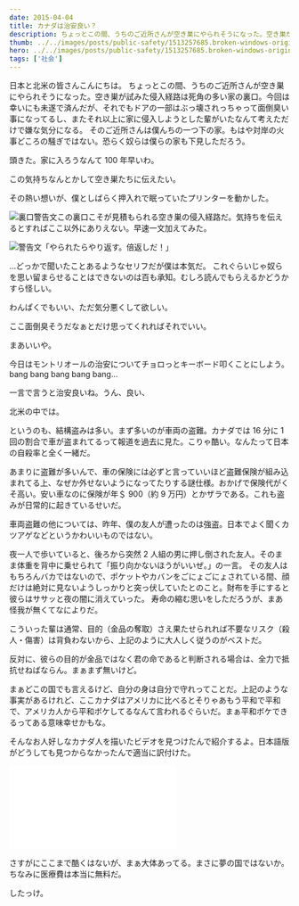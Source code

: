 ```yaml
---
date: 2015-04-04
title: カナダは治安良い？
description: ちょっとこの間、うちのご近所さんが空き巣にやられそうになった。空き巣が試みた侵入経路は死角の多い家の裏口。
thumb: ../../images/posts/public-safety/1513257685.broken-windows-original.jpg
hero: ../../images/posts/public-safety/1513257685.broken-windows-original.jpg
tags: ['社会']
---
```



日本と北米の皆さんこんにちは。
ちょっとこの間、うちのご近所さんが空き巣にやられそうになった。空き巣が試みた侵入経路は死角の多い家の裏口。今回は幸いにも未遂で済んだが、それでもドアの一部はぶっ壊されっちゃって面倒臭い事になってるし、またそれ以上に家に侵入しようとした輩がいたなんて考えただけで嫌な気分になる。
そのご近所さんは僕んちの一つ下の家。もはや対岸の火事どころの騒ぎではない。恐らく奴らは僕らの家も下見しただろう。

頭きた。家に入ろうなんて 100 年早いわ。

この気持ちなんとかして空き巣たちに伝えたい。

その熱い想いが、僕としばらく押入れで眠っていたプリンターを動かした。

![裏口](../../images/posts/public-safety/backdoor.jpg)警告文この裏口こそが見積もられる空き巣の侵入経路だ。気持ちを伝えるとすればここ以外にありえない。早速一文加えてみた。

![警告文](../../images/posts/public-safety/warning.jpg)「やられたらやり返す。倍返しだ！」

…どっかで聞いたことあるようなセリフだが僕は本気だ。
これぐらいじゃ奴らを思い留まらせることはできないのは百も承知。むしろ読んでもらえるかどうかすら怪しい。

わんぱくでもいい、ただ気分悪くして欲しい。

ここ面倒臭そうだなぁとだけ思ってくれればそれでいい。

まあいいや。

今日はモントリオールの治安についてチョロっとキーボード叩くことにしよう。bang bang bang bang bang...

一言で言うと治安良いね。うん、良い、

北米の中では。

というのも、結構盗みは多い。まず多いのが車両の盗難。カナダでは 16 分に 1 回の割合で車が盗まれてるって報道を過去に見た。こりゃ酷い。なんたって日本の自殺率と全く一緒だ。

あまりに盗難が多いんで、車の保険には必ずと言っていいほど盗難保険が組み込まれてる上、なぜか外せないようになってたりする謎仕様。おかげで保険代がくそ高い。安い車なのに保険が年＄ 900（約 9 万円）とかザラである。これも盗みが日常的に起きているせいだ。

車両盗難の他については、昨年、僕の友人が遭ったのは強盗。日本でよく聞くカツアゲなどというかわいいものではない。

夜一人で歩いていると、後ろから突然 2 人組の男に押し倒された友人。そのまま体重を背中に乗せられて「振り向かないほうがいいぜ。」の一言。
その友人はもちろんバカではないので、ポケットやカバンをごにょごにょされている間、顔だけは絶対に見ないようしっかりと突っ伏していたとのこと。財布を手にすると彼らはササッと夜の闇に消えていった。
寿命の縮む思いをしただろうが、まあ怪我が無くてなによりだ。

こういった輩は通常、目的（金品の奪取）さえ果たせられれば不要なリスク（殺人・傷害）は背負わないから、上記のように大人しく従うのがベストだ。

反対に、彼らの目的が金品ではなく君の命であると判断される場合は、全力で抵抗せねばならん。まぁまず無いけど。

まぁどこの国でも言えるけど、自分の身は自分で守れってことだ。上記のような事実があるけれど、ここカナダはアメリカに比べるとそりゃあもう平和で平和で、アメリカ人から平和ボケしてるなんて言われるぐらいだ。まぁ平和ボケできるってある意味幸せかもな。

そんなお人好しなカナダ人を描いたビデオを見つけたんで紹介するよ。日本語版がどうしても見つからなかったんで適当に訳付けた。

<div class='iframe-container'>
  <iframe
    style='border:0;'
    src='//www.youtube.com/embed/u3FQOnXIXBI'
    width={IFRAME.WIDTH}
    height={IFRAME.HEIGHT}
    frameborder='0'
  ></iframe>
</div>

さすがにここまで酷くはないが、まぁ大体あってる。まさに夢の国ではないか。ちなみに医療費は本当に無料だ。

したっけ。
